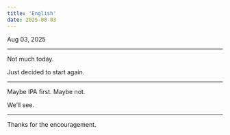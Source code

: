 ```yaml
---
title: 'English'
date: 2025-08-03
---
```


Aug 03, 2025

---

Not much today.

Just decided to start again.

---

Maybe IPA first. Maybe not.

We’ll see.

---

Thanks for the encouragement.

<ApngCanvas
  className="inline-block w-[50px] h-[50px]"
  skeletonClassName="inline-block w-[50px] h-[50px]"
  autoPlay
  loop
  src="https://raw.githubusercontent.com/godchu/blog-assets/refs/heads/main/line-packs-v2/67623b3dfeefbb031e01547f/008/008_animation/008_animation.png"
  showSkeleton
  width={80}
  height={80}
/>
